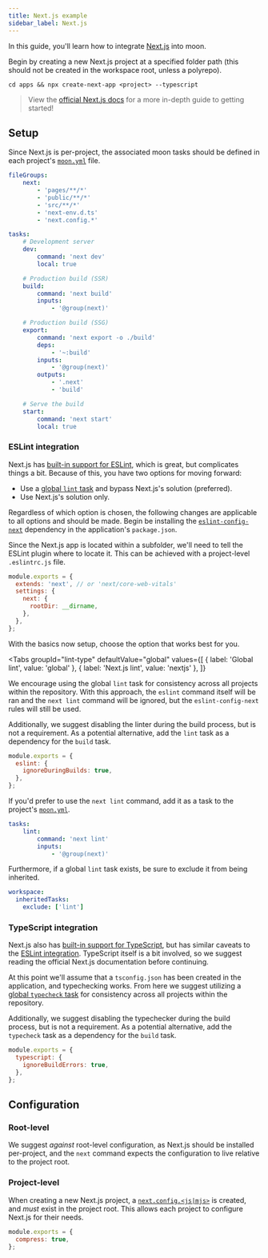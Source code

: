 ```yaml
---
title: Next.js example
sidebar_label: Next.js
---
```



<HeadingApiLink to="https://github.com/moonrepo/examples/tree/master/apps/nextjs-app" />

In this guide, you'll learn how to integrate [Next.js](https://nextjs.org) into moon.

Begin by creating a new Next.js project at a specified folder path (this should not be created in
the workspace root, unless a polyrepo).

```shell
cd apps && npx create-next-app <project> --typescript
```

> View the [official Next.js docs](https://nextjs.org/learn/basics/create-nextjs-app/setup) for a
> more in-depth guide to getting started!

## Setup

Since Next.js is per-project, the associated moon tasks should be defined in each project's
[`moon.yml`](../../config/project) file.

```yaml title="<project>/moon.yml"
fileGroups:
	next:
		- 'pages/**/*'
		- 'public/**/*'
		- 'src/**/*'
		- 'next-env.d.ts'
		- 'next.config.*'

tasks:
	# Development server
	dev:
		command: 'next dev'
		local: true

	# Production build (SSR)
	build:
		command: 'next build'
		inputs:
			- '@group(next)'

	# Production build (SSG)
	export:
		command: 'next export -o ./build'
		deps:
			- '~:build'
		inputs:
			- '@group(next)'
		outputs:
			- '.next'
			- 'build'

	# Serve the build
	start:
		command: 'next start'
		local: true
```

### ESLint integration

Next.js has [built-in support for ESLint](https://nextjs.org/docs/basic-features/eslint), which is
great, but complicates things a bit. Because of this, you have two options for moving forward:

- Use a [global `lint` task](./eslint) and bypass Next.js's solution (preferred).
- Use Next.js's solution only.

Regardless of which option is chosen, the following changes are applicable to all options and should
be made. Begin be installing the
[`eslint-config-next`](https://nextjs.org/docs/basic-features/eslint#eslint-config) dependency in
the application's `package.json`.

<AddDepsTabs dep="eslint-config-next" package="<project>" dev />

Since the Next.js app is located within a subfolder, we'll need to tell the ESLint plugin where to
locate it. This can be achieved with a project-level `.eslintrc.js` file.

```js title="<project>/.eslintrc.js"
module.exports = {
  extends: 'next', // or 'next/core-web-vitals'
  settings: {
    next: {
      rootDir: __dirname,
    },
  },
};
```

With the basics now setup, choose the option that works best for you.

<Tabs
  groupId="lint-type"
  defaultValue="global"
  values={[
    { label: 'Global lint', value: 'global' },
    { label: 'Next.js lint', value: 'nextjs' },
  ]}
>
<TabItem value="global">

We encourage using the global `lint` task for consistency across all projects within the repository.
With this approach, the `eslint` command itself will be ran and the `next lint` command will be
ignored, but the `eslint-config-next` rules will still be used.

Additionally, we suggest disabling the linter during the build process, but is not a requirement. As
a potential alternative, add the `lint` task as a dependency for the `build` task.

```js title="<project>/next.config.js"
module.exports = {
  eslint: {
    ignoreDuringBuilds: true,
  },
};
```

</TabItem>
<TabItem value="nextjs">

If you'd prefer to use the `next lint` command, add it as a task to the project's
[`moon.yml`](../../config/project).

```yaml title="<project>/moon.yml"
tasks:
	lint:
		command: 'next lint'
		inputs:
			- '@group(next)'
```

Furthermore, if a global `lint` task exists, be sure to exclude it from being inherited.

```yaml title="<project>/moon.yml"
workspace:
  inheritedTasks:
    exclude: ['lint']
```

</TabItem>
</Tabs>

### TypeScript integration

Next.js also has
[built-in support for TypeScript](https://nextjs.org/docs/basic-features/typescript), but has
similar caveats to the [ESLint integration](#eslint-integration). TypeScript itself is a bit
involved, so we suggest reading the official Next.js documentation before continuing.

At this point we'll assume that a `tsconfig.json` has been created in the application, and
typechecking works. From here we suggest utilizing a [global `typecheck` task](./typescript) for
consistency across all projects within the repository.

Additionally, we suggest disabling the typechecker during the build process, but is not a
requirement. As a potential alternative, add the `typecheck` task as a dependency for the `build`
task.

```js title="<project>/next.config.js"
module.exports = {
  typescript: {
    ignoreBuildErrors: true,
  },
};
```

## Configuration

### Root-level

We suggest _against_ root-level configuration, as Next.js should be installed per-project, and the
`next` command expects the configuration to live relative to the project root.

### Project-level

When creating a new Next.js project, a
[`next.config.<js|mjs>`](https://nextjs.org/docs/api-reference/next.config.js/introduction) is
created, and _must_ exist in the project root. This allows each project to configure Next.js for
their needs.

```js title="<project>/next.config.js"
module.exports = {
  compress: true,
};
```
